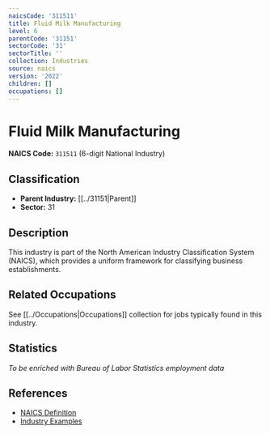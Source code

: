 ```yaml
---
naicsCode: '311511'
title: Fluid Milk Manufacturing
level: 6
parentCode: '31151'
sectorCode: '31'
sectorTitle: ''
collection: Industries
source: naics
version: '2022'
children: []
occupations: []
---
```

# Fluid Milk Manufacturing

**NAICS Code:** `311511` (6-digit National Industry)

## Classification

- **Parent Industry:** [[../31151|Parent]]
- **Sector:** 31

## Description

This industry is part of the North American Industry Classification System (NAICS), which provides a uniform framework for classifying business establishments.

## Related Occupations

See [[../Occupations|Occupations]] collection for jobs typically found in this industry.

## Statistics

*To be enriched with Bureau of Labor Statistics employment data*

## References

- [NAICS Definition](https://www.census.gov/naics/)
- [Industry Examples](https://www.census.gov/naics/2022NAICS/)
